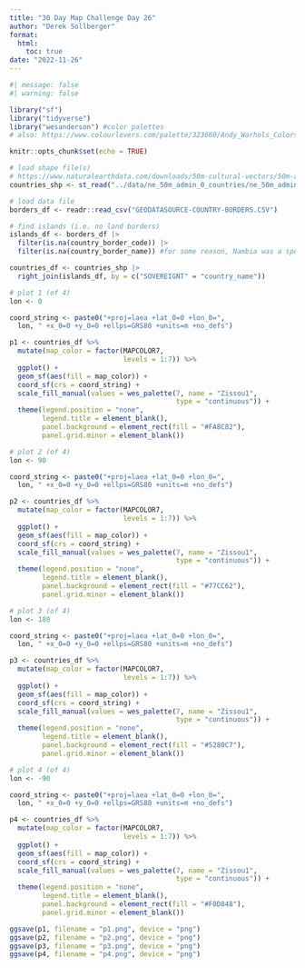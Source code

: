 ```yaml
---
title: "30 Day Map Challenge Day 26"
author: "Derek Sollberger"
format: 
  html:
    toc: true
date: "2022-11-26"
---
```


```r
#| message: false
#| warning: false

library("sf")
library("tidyverse")
library("wesanderson") #color palettes
# also: https://www.colourlovers.com/palette/323660/Andy_Warhols_Colors

knitr::opts_chunk$set(echo = TRUE)
```

```r
# load shape file(s)
# https://www.naturalearthdata.com/downloads/50m-cultural-vectors/50m-admin-0-countries-2/
countries_shp <- st_read("../data/ne_50m_admin_0_countries/ne_50m_admin_0_countries.shp")

# load data file
borders_df <- readr::read_csv("GEODATASOURCE-COUNTRY-BORDERS.CSV")
```

```r
# find islands (i.e. no land borders)
islands_df <- borders_df |>
  filter(is.na(country_border_code)) |>
  filter(is.na(country_border_name)) #for some reason, Nambia was a special case

countries_df <- countries_shp |>
  right_join(islands_df, by = c("SOVEREIGNT" = "country_name"))
```


```r
# plot 1 (of 4)
lon <- 0

coord_string <- paste0("+proj=laea +lat_0=0 +lon_0=",
  lon, " +x_0=0 +y_0=0 +ellps=GRS80 +units=m +no_defs")

p1 <- countries_df %>%
  mutate(map_color = factor(MAPCOLOR7,
                            levels = 1:7)) %>%
  ggplot() +
  geom_sf(aes(fill = map_color)) +
  coord_sf(crs = coord_string) +
  scale_fill_manual(values = wes_palette(7, name = "Zissou1", 
                                         type = "continuous")) +
  theme(legend.position = "none",
        legend.title = element_blank(),
        panel.background = element_rect(fill = "#FA8C82"),
        panel.grid.minor = element_blank())
```

```r
# plot 2 (of 4)
lon <- 90

coord_string <- paste0("+proj=laea +lat_0=0 +lon_0=",
  lon, " +x_0=0 +y_0=0 +ellps=GRS80 +units=m +no_defs")

p2 <- countries_df %>%
  mutate(map_color = factor(MAPCOLOR7,
                            levels = 1:7)) %>%
  ggplot() +
  geom_sf(aes(fill = map_color)) +
  coord_sf(crs = coord_string) +
  scale_fill_manual(values = wes_palette(7, name = "Zissou1", 
                                         type = "continuous")) +
  theme(legend.position = "none",
        legend.title = element_blank(),
        panel.background = element_rect(fill = "#77CC62"),
        panel.grid.minor = element_blank())
```

```r
# plot 3 (of 4)
lon <- 180

coord_string <- paste0("+proj=laea +lat_0=0 +lon_0=",
  lon, " +x_0=0 +y_0=0 +ellps=GRS80 +units=m +no_defs")

p3 <- countries_df %>%
  mutate(map_color = factor(MAPCOLOR7,
                            levels = 1:7)) %>%
  ggplot() +
  geom_sf(aes(fill = map_color)) +
  coord_sf(crs = coord_string) +
  scale_fill_manual(values = wes_palette(7, name = "Zissou1", 
                                         type = "continuous")) +
  theme(legend.position = "none",
        legend.title = element_blank(),
        panel.background = element_rect(fill = "#5280C7"),
        panel.grid.minor = element_blank())
```

```r
# plot 4 (of 4)
lon <- -90

coord_string <- paste0("+proj=laea +lat_0=0 +lon_0=",
  lon, " +x_0=0 +y_0=0 +ellps=GRS80 +units=m +no_defs")

p4 <- countries_df %>%
  mutate(map_color = factor(MAPCOLOR7,
                            levels = 1:7)) %>%
  ggplot() +
  geom_sf(aes(fill = map_color)) +
  coord_sf(crs = coord_string) +
  scale_fill_manual(values = wes_palette(7, name = "Zissou1", 
                                         type = "continuous")) +
  theme(legend.position = "none",
        legend.title = element_blank(),
        panel.background = element_rect(fill = "#F0D848"),
        panel.grid.minor = element_blank())
```

```r
ggsave(p1, filename = "p1.png", device = "png")
ggsave(p2, filename = "p2.png", device = "png")
ggsave(p3, filename = "p3.png", device = "png")
ggsave(p4, filename = "p4.png", device = "png")
```

